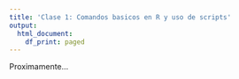 ---
title: 'Clase 1: Comandos basicos en R y uso de scripts'
output:
  html_document:
    df_print: paged
---

Proximamente...